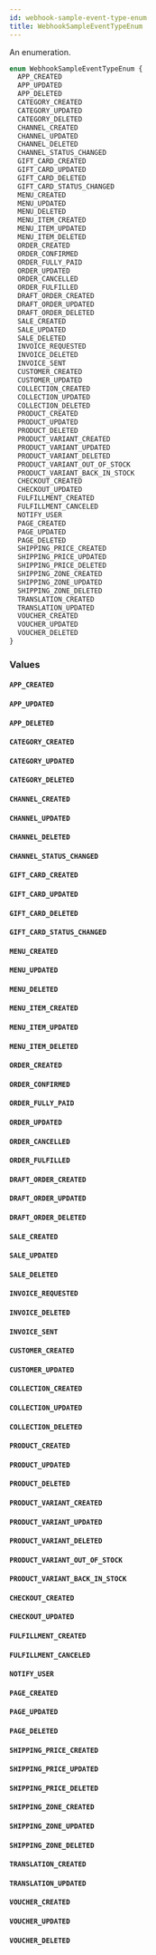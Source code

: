 ```yaml
---
id: webhook-sample-event-type-enum
title: WebhookSampleEventTypeEnum
---
```



An enumeration.

```graphql
enum WebhookSampleEventTypeEnum {
  APP_CREATED
  APP_UPDATED
  APP_DELETED
  CATEGORY_CREATED
  CATEGORY_UPDATED
  CATEGORY_DELETED
  CHANNEL_CREATED
  CHANNEL_UPDATED
  CHANNEL_DELETED
  CHANNEL_STATUS_CHANGED
  GIFT_CARD_CREATED
  GIFT_CARD_UPDATED
  GIFT_CARD_DELETED
  GIFT_CARD_STATUS_CHANGED
  MENU_CREATED
  MENU_UPDATED
  MENU_DELETED
  MENU_ITEM_CREATED
  MENU_ITEM_UPDATED
  MENU_ITEM_DELETED
  ORDER_CREATED
  ORDER_CONFIRMED
  ORDER_FULLY_PAID
  ORDER_UPDATED
  ORDER_CANCELLED
  ORDER_FULFILLED
  DRAFT_ORDER_CREATED
  DRAFT_ORDER_UPDATED
  DRAFT_ORDER_DELETED
  SALE_CREATED
  SALE_UPDATED
  SALE_DELETED
  INVOICE_REQUESTED
  INVOICE_DELETED
  INVOICE_SENT
  CUSTOMER_CREATED
  CUSTOMER_UPDATED
  COLLECTION_CREATED
  COLLECTION_UPDATED
  COLLECTION_DELETED
  PRODUCT_CREATED
  PRODUCT_UPDATED
  PRODUCT_DELETED
  PRODUCT_VARIANT_CREATED
  PRODUCT_VARIANT_UPDATED
  PRODUCT_VARIANT_DELETED
  PRODUCT_VARIANT_OUT_OF_STOCK
  PRODUCT_VARIANT_BACK_IN_STOCK
  CHECKOUT_CREATED
  CHECKOUT_UPDATED
  FULFILLMENT_CREATED
  FULFILLMENT_CANCELED
  NOTIFY_USER
  PAGE_CREATED
  PAGE_UPDATED
  PAGE_DELETED
  SHIPPING_PRICE_CREATED
  SHIPPING_PRICE_UPDATED
  SHIPPING_PRICE_DELETED
  SHIPPING_ZONE_CREATED
  SHIPPING_ZONE_UPDATED
  SHIPPING_ZONE_DELETED
  TRANSLATION_CREATED
  TRANSLATION_UPDATED
  VOUCHER_CREATED
  VOUCHER_UPDATED
  VOUCHER_DELETED
}
```


### Values

#### `APP_CREATED`




#### `APP_UPDATED`




#### `APP_DELETED`




#### `CATEGORY_CREATED`




#### `CATEGORY_UPDATED`




#### `CATEGORY_DELETED`




#### `CHANNEL_CREATED`




#### `CHANNEL_UPDATED`




#### `CHANNEL_DELETED`




#### `CHANNEL_STATUS_CHANGED`




#### `GIFT_CARD_CREATED`




#### `GIFT_CARD_UPDATED`




#### `GIFT_CARD_DELETED`




#### `GIFT_CARD_STATUS_CHANGED`




#### `MENU_CREATED`




#### `MENU_UPDATED`




#### `MENU_DELETED`




#### `MENU_ITEM_CREATED`




#### `MENU_ITEM_UPDATED`




#### `MENU_ITEM_DELETED`




#### `ORDER_CREATED`




#### `ORDER_CONFIRMED`




#### `ORDER_FULLY_PAID`




#### `ORDER_UPDATED`




#### `ORDER_CANCELLED`




#### `ORDER_FULFILLED`




#### `DRAFT_ORDER_CREATED`




#### `DRAFT_ORDER_UPDATED`




#### `DRAFT_ORDER_DELETED`




#### `SALE_CREATED`




#### `SALE_UPDATED`




#### `SALE_DELETED`




#### `INVOICE_REQUESTED`




#### `INVOICE_DELETED`




#### `INVOICE_SENT`




#### `CUSTOMER_CREATED`




#### `CUSTOMER_UPDATED`




#### `COLLECTION_CREATED`




#### `COLLECTION_UPDATED`




#### `COLLECTION_DELETED`




#### `PRODUCT_CREATED`




#### `PRODUCT_UPDATED`




#### `PRODUCT_DELETED`




#### `PRODUCT_VARIANT_CREATED`




#### `PRODUCT_VARIANT_UPDATED`




#### `PRODUCT_VARIANT_DELETED`




#### `PRODUCT_VARIANT_OUT_OF_STOCK`




#### `PRODUCT_VARIANT_BACK_IN_STOCK`




#### `CHECKOUT_CREATED`




#### `CHECKOUT_UPDATED`




#### `FULFILLMENT_CREATED`




#### `FULFILLMENT_CANCELED`




#### `NOTIFY_USER`




#### `PAGE_CREATED`




#### `PAGE_UPDATED`




#### `PAGE_DELETED`




#### `SHIPPING_PRICE_CREATED`




#### `SHIPPING_PRICE_UPDATED`




#### `SHIPPING_PRICE_DELETED`




#### `SHIPPING_ZONE_CREATED`




#### `SHIPPING_ZONE_UPDATED`




#### `SHIPPING_ZONE_DELETED`




#### `TRANSLATION_CREATED`




#### `TRANSLATION_UPDATED`





#### `VOUCHER_CREATED`




#### `VOUCHER_UPDATED`




#### `VOUCHER_DELETED`



